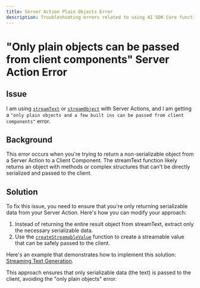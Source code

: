 ---
title: Server Action Plain Objects Error
description: Troubleshooting errors related to using AI SDK Core functions with Server Actions.
---

# "Only plain objects can be passed from client components" Server Action Error

## Issue

I am using [`streamText`](/docs/reference/ai-sdk-core/stream-text) or [`streamObject`](/docs/reference/ai-sdk-core/stream-object) with Server Actions, and I am getting a `"only plain objects and a few built ins can be passed from client components"` error.

## Background

This error occurs when you're trying to return a non-serializable object from a Server Action to a Client Component. The streamText function likely returns an object with methods or complex structures that can't be directly serialized and passed to the client.

## Solution

To fix this issue, you need to ensure that you're only returning serializable data from your Server Action. Here's how you can modify your approach:

1. Instead of returning the entire result object from streamText, extract only the necessary serializable data.
2. Use the [`createStreamableValue`](/docs/reference/ai-sdk-rsc/create-streamable-value) function to create a streamable value that can be safely passed to the client.

Here's an example that demonstrates how to implement this solution: [Streaming Text Generation](/examples/next-app/basics/streaming-text-generation).

This approach ensures that only serializable data (the text) is passed to the client, avoiding the "only plain objects" error.
